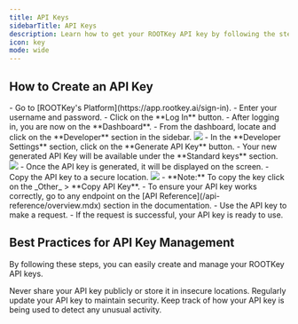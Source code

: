 ```yaml
---
title: API Keys
sidebarTitle: API Keys
description: Learn how to get your ROOTKey API key by following the steps below.
icon: key
mode: wide
---
```


## How to Create an API Key

<Steps>
  <Step title="Log in to Your Account">
    - Go to [ROOTKey's Platform](https://app.rootkey.ai/sign-in).
    - Enter your username and password.
    - Click on the **Log In** button.
  </Step>
  <Step title="Navigate to the Developer Tab">
    - After logging in, you are now on the **Dashboard**.
    - From the dashboard, locate and click on the **Developer** section in the sidebar.
    <img style={{ borderRadius: "0.5rem" }} src="https://www.media.notcybersec.com/docs/developer-tab-platform.png" />
  </Step>
  <Step title="Create a New API Key">
    - In the **Developer Settings** section, click on the **Generate API Key** button.
    - Your new generated API Key will be available under the **Standard keys** section.
    <img style={{ borderRadius: "0.5rem" }} src="https://www.media.notcybersec.com/docs/developer-tab-platform-click.png" />
  </Step>
  <Step title="Copy and Store Your API Key">
    - Once the API key is generated, it will be displayed on the screen.
    - Copy the API key to a secure location.
    <img style={{ borderRadius: "0.5rem" }} src="https://www.media.notcybersec.com/docs/developer-api-key-generated.png" />
    - **Note:** To copy the key click on the _Other_ > **Copy API Key**.
  </Step>
  <Step title="Verify Your API Key">
    - To ensure your API key works correctly, go to any endpoint on the [API Reference](/api-reference/overview.mdx) section in the documentation.
    - Use the API key to make a request.
    - If the request is successful, your API key is ready to use.
  </Step>
</Steps>

## Best Practices for API Key Management

By following these steps, you can easily create and manage your ROOTKey API keys. 

<AccordionGroup>
    <Accordion title="Keep your API key secure" icon="file-shield">
        Never share your API key publicly or store it in insecure locations.
    </Accordion>
    <Accordion title="Regenerate your API key periodically" icon="arrows-spin">
        Regularly update your API key to maintain security.
    </Accordion>
    <Accordion title="Monitor API usage" icon="magnifying-glass">
        Keep track of how your API key is being used to detect any unusual activity.
    </Accordion>
</AccordionGroup>

